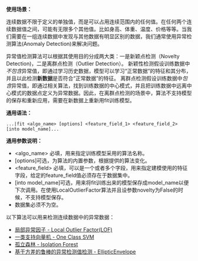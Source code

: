 **使用场景：**

连续数据不限于定义的单独值，而是可以占用连续范围内的任何值。在任何两个连续数据值之间，可能有无限多个其他值。比如身高、体重、温度、价格等等。当我们需要在一组连续数据中发现与其他数据有明显区别的数据，我们通常使用异常检测算法(Anomaly Detection)来解决问题。

异常值检测算法可以根据其使用目的分成两大类：一是新颖点检测（Novelty Detection)，二是离群点检测（Outlier Detection）。
新颖性检测假设训练数据中*不包含*异常值，即通过学习历史数据，模型可以学习“正常数据”的特征和其分布，并且以此检测**新数据**是否符合“正常数据”的特征。
离群点检测假设训练数据中*包含*异常值，即通过相关算法，找到训练数据的中心模式，并且把训练数据中远离中心模式的数据点定义为异常数据。因此，在离群点检测的场景中，算法不支持模型的保存和重新应用，需要在新数据上重新用fit训练模型。

**通用语法：**

```
...|fit <algo_name> [options] <feature_field_1> <feature_field_2> [into model_name]... 
```

**通用参数说明：**

- <algo_name> 必填，用来指定训练模型采用的算法名称。
- [options]可选，为算法的内置参数，根据提供的算法变化。
- <feature_field> 必填，可以是一个或者多个字段，用来指定建模使用的特征字段，给定的feature_field值必须存在于数据集中。
- [into model_name]可选，用来将fit训练出来的模型保存成model_name以便下次调用。在使用LocalOutlierFactor算法并且设参数novelty为False的时候，不支持模型保存。
- 数据集必须不为空。



以下算法可以用来检测连续数据中的异常数据：

- [局部异常因子 - Local Outlier Factor(LOF)](/express/manual/11064/local-anomalies-factor-the-local-outlier-factor-lof)
- [一类支持向量机 - One Class SVM](/express/manual/11065/a-support-vector-machine-svm-one-class-svm)
- [孤立森林 - Isolation Forest](/express/manual/11066/isolated-forests-the-isolation-forest)
- [基于方差的鲁棒的异常检测值检测 - EllipticEnvelope](/express/manual/11067/based-on-the-variance-of-the-robust-ellipticenvelope-anomaly-detection-value-of-detection)


